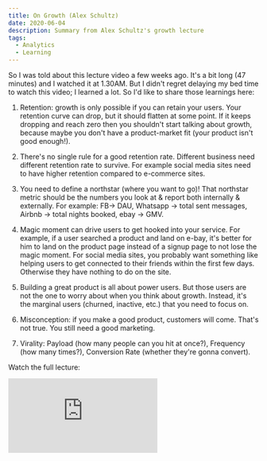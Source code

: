 ```yaml
---
title: On Growth (Alex Schultz)
date: 2020-06-04
description: Summary from Alex Schultz's growth lecture
tags:
  - Analytics
  - Learning
---
```


So I was told about this lecture video a few weeks ago. It's a bit long (47 minutes) and I watched it at 1.30AM. But I didn't regret delaying my bed time to watch this video; I learned a lot. So I'd like to share those learnings here:

1. Retention: growth is only possible if you can retain your users. Your retention curve can drop, but it should flatten at some point. If it keeps dropping and reach zero then you shouldn't start talking about growth, because maybe you don't have a product-market fit (your product isn't good enough!).

2. There's no single rule for a good retention rate. Different business need different retention rate to survive. For example social media sites need to have higher retention compared to e-commerce sites.

3. You need to define a northstar (where you want to go)! That northstar metric should be the numbers you look at & report both internally & externally. For example: FB-> DAU, Whatsapp -> total sent messages, Airbnb -> total nights booked, ebay -> GMV.

4. Magic moment can drive users to get hooked into your service. For example, if a user searched a product and land on e-bay, it's better for him to land on the product page instead of a signup page to not lose the magic moment. For social media sites, you probably want something like helping users to get connected to their friends within the first few days. Otherwise they have nothing to do on the site.

5. Building a great product is all about power users. But those users are not the one to worry about when you think about growth. Instead, it's the marginal users (churned, inactive, etc.) that you need to focus on.

6. Misconception: if you make a good product, customers will come. That's not true. You still need a good marketing.

7. Virality: Payload (how many people can you hit at once?), Frequency (how many times?), Conversion Rate (whether they're gonna convert).


Watch the full lecture:

<iframe src="https://www.youtube.com/embed/n_yHZ_vKjno" frameborder="0" allow="accelerometer; autoplay; encrypted-media; gyroscope; picture-in-picture" allowfullscreen></iframe>


